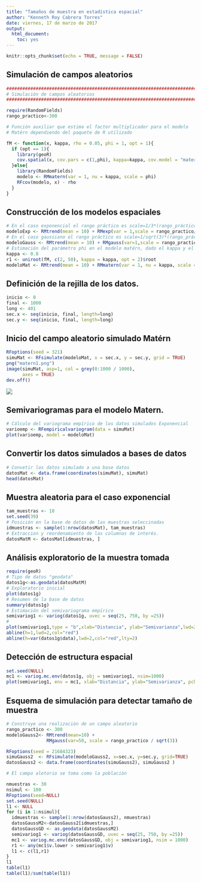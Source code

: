 ```yaml
---
title: "Tamaños de muestra en estadística espacial"
author: "Kenneth Roy Cabrera Torres"
date: viernes, 17 de marzo de 2017
output:
  html_document:
    toc: yes
---
```



```r
knitr::opts_chunk$set(echo = TRUE, message = FALSE)
```

## Simulación de campos aleatorios

```r
###############################################################################
# Simulación de campos aleatorios
###############################################################################

require(RandomFields)
rango_practico<-300

```


```r
# Función auxiliar que estima el factor multiplicador para el modelo
# Matérn dependiendo del paquete de R utilizado

fM <- function(x, kappa, rho = 0.05, phi = 1, opt = 1){
  if (opt == 1){
    library(geoR)
    cov.spatial(x, cov.pars = c(1,phi), kappa=kappa, cov.model = "matern") - rho
  }else{
    library(RandomFields)
    modelo <- RMmatern(var = 1, nu = kappa, scale = phi)
    RFcov(modelo, x) - rho
  }
}  
```


## Construcción de los modelos espaciales

```r
# En el caso exponencial el rango práctico es scale=1/3*(rango_práctico)
modeloExp <- RMtrend(mean = 10) + RMexp(var = 1,scale = rango_practico/3)
# En el caso gaussiano el rango práctico es scale=1/sqrt(3)*(rango_práctico)
modeloGauss <- RMtrend(mean = 10) + RMgauss(var=1,scale = rango_practico/sqrt(3))
# Estimación del parámetro phi en el modelo matérn, dado el kappa y el rango práctico.
kappa <- 0.8
r1 <- uniroot(fM, c(2, 50), kappa = kappa, opt = 2)$root
modeloMat <- RMtrend(mean = 10) + RMmatern(var = 1, nu = kappa, scale = rango_practico / r1)
```

## Definición de la rejilla de los datos.

```r
inicio <- 0
final <- 1000
long <- 401
sec.x <- seq(inicio, final, length=long) 
sec.y <- seq(inicio, final, length=long)
```

## Inicio del campo aleatorio simulado Matérn
```r
RFoptions(seed = 321)
simuMat <- RFsimulate(modeloMat, x = sec.x, y = sec.y, grid = TRUE)
png("matern1.png")
image(simuMat, asp=1, col = grey(0:1000 / 1000), 
      axes = TRUE)
dev.off()
```

![](matern1.png)



## Semivariogramas para el modelo Matern.

```r
# Cálculo del variograma empírico de los datos simulados Exponencial
varioemp <- RFempiricalvariogram(data = simuMat)
plot(varioemp, model = modeloMat)
```


## Convertir los datos simulados a bases de datos
```r
# Convetir los datos simulado a una base datos 
datosMat <- data.frame(coordinates(simuMat), simuMat)
head(datosMat)
```

## Muestra aleatoria para el caso exponencial

```r
tam_muestras <- 10
set.seed(39)
# Posición en la base de datos de las muestras seleccinadas
idmuestras <- sample(1:nrow(datosMat), tam_muestras)
# Extraccion y reordenamiento de las columnas de interés.
datosMatM <- datosMat[idmuestras, ]
```

## Análisis exploratorio de la muestra tomada
```r
require(geoR)
# Tipo de datos "geodata"
datos1g<-as.geodata(datosMatM)
# Exploratorio inicial
plot(datos1g)
# Resumen de la base de datos
summary(datos1g)
# Estimación del semivariograma empírico
semivariog1 <- variog(datos1g, uvec = seq(25, 750, by =25))
# 
plot(semivariog1,type = "b",xlab="Distancia", ylab="Semivarianza",lwd=2)
abline(h=1,lwd=2,col="red")
abline(h=var(datos1g$data),lwd=2,col="red",lty=2)
```

## Detección de estructura espacial
```r
set.seed(NULL)
mc1 <- variog.mc.env(datos1g, obj = semivariog1, nsim=1000)
plot(semivariog1, env = mc1, xlab="Distancia", ylab="Semivarianza", pch=19, lwd=2)
```

## Esquema de simulación para detectar tamaño de muestra

```r
# Construye una realizaciòn de un campo aleatorio
rango_practico <- 300
modeloGauss2<- RMtrend(mean=10) +
               RMgauss(var=50, scale = rango_practico / sqrt(3)) 

RFoptions(seed = 21684323)
simuGauss2  <- RFsimulate(modeloGauss2, x=sec.x, y=sec.y, grid=TRUE)
datosGauss2 <- data.frame(coordinates(simuGauss2), simuGauss2 )

# El campo aletorio se toma como la poblaciòn

nmuestras <- 30
nsimul <- 100
RFoptions(seed=NULL)
set.seed(NULL)
l1 <- NULL
for (i in 1:nsimul){
  idmuestras <- sample(1:nrow(datosGauss2), nmuestras)
  datosGaussM2<-datosGauss2[idmuestras,]
  datosGaussGD <- as.geodata(datosGaussM2)
  semivariog1 <- variog(datosGaussGD, uvec = seq(25, 750, by =25))
  mc1 <- variog.mc.env(datosGaussGD, obj = semivariog1, nsim = 1000)
  r1 <- any(mc1$v.lower > semivariog1$v)
  l1 <- c(l1,r1)
}
l1
table(l1)
table(l1)/sum(table(l1))
```

